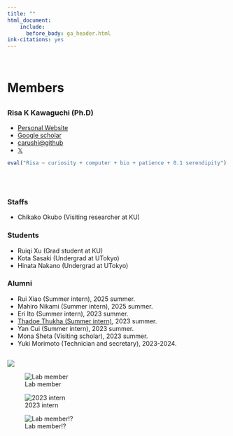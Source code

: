 ```yaml
---
title: ""
html_document:
    include:
      before_body: ga_header.html
ink-citations: yes
---
```



<br>

# Members {.row}
##  {.col-md-8}

### Risa K Kawaguchi (Ph.D)
- [Personal Website](https://sites.google.com/site/cawatchm/)
- [Google scholar](https://scholar.google.com/citations?user=BLtM6hoAAAAJh)
- [carushi@github](https://github.com/carushi)
- [𝕏](https://twitter.com/can_pyong)

```r
eval("Risa ~ curiosity + computer + bio + patience + 0.1 serendipity")
```
<br>
<br>

### Staffs

- Chikako Okubo  (Visiting researcher at KU)

### Students

- Ruiqi Xu (Grad student at KU)
- Kota Sasaki (Undergrad at UTokyo)
- Hinata Nakano (Undergrad at UTokyo)

### Alumni
- Rui Xiao (Summer intern), 2025 summer.
- Mahiro Nikami (Summer intern), 2025 summer.
- Eri Ito (Summer intern), 2023 summer.
- [Thadoe Thukha (Summer intern)](https://www.cira.kyoto-u.ac.jp/e/pressrelease/newsletter/231108-000001.html), 2023 summer.
- Yan Cui (Summer intern), 2023 summer.
- Mona Sheta (Visiting scholar), 2023 summer.
- Yuki Morimoto (Technician and secretary), 2023-2024.

## {.col-md-4 }

![](figures/members/kawaguchi.jpeg)


![Lab member](https://dl.dropboxusercontent.com/scl/fi/u3gcgm98qqilclg3jk4mc/lab_members.jpg?rlkey=mm9spz0pwmq00qjk4nt7pmcuw&st=7tiubrfg&dl=0)

![2023 intern](https://dl.dropboxusercontent.com/scl/fi/q9xyw535duhidxyj7t461/2023_intern.png?rlkey=ev940mdknsqilu9xus5ri1u95&st=csfuiozf&dl=0)

![Lab member!?](https://dl.dropboxusercontent.com/scl/fi/kdfwa5sr2nymg8npq80xg/seal.jpeg?rlkey=f9vk00y5ovmigti5bhwsecchl&dl=0)
